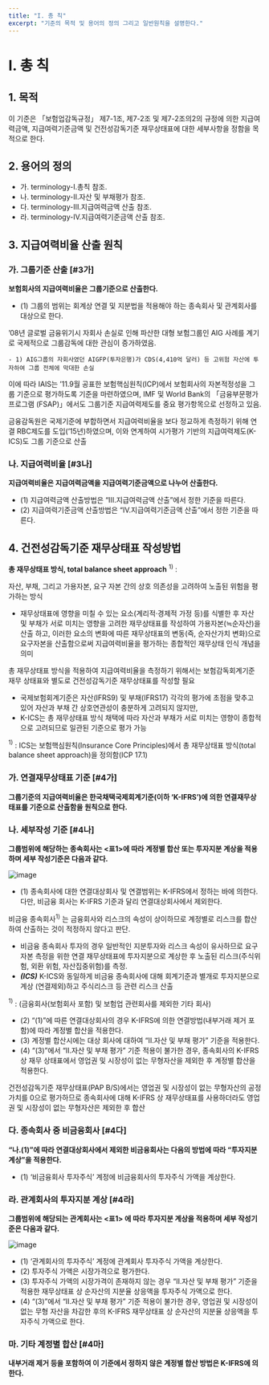 ```yaml
---
title: "I. 총 칙"
excerpt: "기준의 목적 및 용어의 정의 그리고 일반원칙을 설명한다."
---
```


# I. 총 칙
## 1. 목적
이 기준은 「보험업감독규정」 제7-1조, 제7-2조 및 제7-2조의2의 규정에 의한 지급여력금액, 지급여력기준금액 및 건전성감독기준 재무상태표에 대한 세부사항을 정함을 목적으로 한다.

## 2. 용어의 정의
- 가. terminology-I.총칙 참조.
- 나. terminology-II.자산 및 부채평가 참조.
- 다. terminology-III.지급여력금액 산출 참조.
- 라. terminology-IV.지급여력기준금액 산출 참조.

## 3. 지급여력비율 산출 원칙

### 가. 그룹기준 산출 [#3가]
**보험회사의 지급여력비율은 그룹기준으로 산출한다.**
- (1) 그룹의 범위는 회계상 연결 및 지분법을 적용해야 하는 종속회사 및 관계회사를 대상으로 한다.

<Accordion multiple activeIndex={[]}>
  <AccordionTab header="그룹기준 지급여력비율 산출배경">

  ’08년 글로벌 금융위기시 자회사 손실로 인해 파산한 대형 보험그룹인 AIG 사례를 계기로 국제적으로 그룹감독에 대한 관심이 증가하였음.

    - 1) AIG그룹의 자회사였던 AIGFP(투자은행)가 CDS(4,410억 달러) 등 고위험 자산에 투자하여 그룹 전체에 막대한 손실

  이에 따라 IAIS는 ’11.9월 공표한 보험핵심원칙(ICP)에서 보험회사의 자본적정성을 그룹 기준으로 평가하도록 기준을 마련하였으며, IMF 및 World Bank의 「금융부문평가프로그램 (FSAP)」에서도 그룹기준 지급여력제도를 중요 평가항목으로 선정하고 있음.

  금융감독원은 국제기준에 부합하면서 지급여력비율을 보다 정교하게 측정하기 위해 연결 RBC제도를 도입(’15년)하였으며, 이와 연계하여 시가평가 기반의 지급여력제도(K-ICS)도 그룹 기준으로 산출

  </AccordionTab>
</Accordion>

### 나. 지급여력비율 [#3나]
**지급여력비율은 지급여력금액을 지급여력기준금액으로 나누어 산출한다.**
- (1) 지급여력금액 산출방법은 “III.지급여력금액 산출”에서 정한 기준을 따른다.
- (2) 지급여력기준금액 산출방법은 “IV.지급여력기준금액 산출”에서 정한 기준을 따른다.

## 4. 건전성감독기준 재무상태표 작성방법
<Accordion multiple activeIndex={[]}>
  <AccordionTab header ="건전성감독기준 재무상태표 별도 작성의 필요성">

  **총 재무상태표 방식, total balance sheet approach**  $^{1)}$ :

  자산, 부채, 그리고 가용자본, 요구 자본 간의 상호 의존성을 고려하여 노출된 위험을 평가하는 방식

  - 재무상태표에 영향을 미칠 수 있는 요소(계리적·경제적 가정 등)를 식별한 후 자산 및 부채가 서로 미치는 영향을 고려한 재무상태표를 작성하여 가용자본(≒순자산)을 산출 하고, 이러한 요소의 변화에 따른 재무상태표의 변동(즉, 순자산가치 변화)으로 요구자본을 산출함으로써 지급여력비율을 평가하는 종합적인 재무상태 인식 개념을 의미

  총 재무상태표 방식을 적용하여 지급여력비율을 측정하기 위해서는 보험감독회계기준 재무 상태표와 별도로 건전성감독기준 재무상태표를 작성할 필요
  - 국제보험회계기준은 자산(IFRS9) 및 부채(IFRS17) 각각의 평가에 초점을 맞추고 있어 자산과 부채 간 상호연관성이 충분하게 고려되지 않지만,
  - K-ICS는 총 재무상태표 방식 채택에 따라 자산과 부채가 서로 미치는 영향이 종합적으로 고려되므로 일관된 기준으로 평가 가능

  $^{1)}$ : ICS는 보험핵심원칙(Insurance Core Principles)에서 총 재무상태표 방식(total balance sheet approach)을 정의함(ICP 17.1)

  </AccordionTab>
</Accordion>

### 가. 연결재무상태표 기준 [#4가]
**그룹기준의 지급여력비율은 한국채택국제회계기준(이하 ‘K-IFRS’)에 의한 연결재무상태표를 기준으로 산출함을 원칙으로 한다.**

### 나. 세부작성 기준 [#4나]
**그룹범위에 해당하는 종속회사는 \<표1>에 따라 계정별 합산 또는 투자지분 계상을 적용 하며 세부 작성기준은 다음과 같다.**

![image](https://user-images.githubusercontent.com/67420397/234369741-87ec29bd-384a-4241-9b20-c8dc18757307.png)

- (1) 종속회사에 대한 연결대상회사 및 연결범위는 K-IFRS에서 정하는 바에 의한다. 다만, 비금융 회사는 K-IFRS 기준과 달리 연결대상회사에서 제외한다.

<Accordion multiple activeIndex={[]}>
  <AccordionTab header="비금융회사를 연결대상회사에서 제외하는 이유">

  비금융 종속회사$^{1)}$ 는 금융회사와 리스크의 속성이 상이하므로 계정별로 리스크를 합산하여 산출하는 것이 적정하지 않다고 판단.

  - 비금융 종속회사 투자의 경우 일반적인 지분투자와 리스크 속성이 유사하므로 요구자본 측정을 위한 연결 재무상태표에 투자지분으로 계상한 후 노출된 리스크(주식위험, 외환 위험, 자산집중위험)를 측정.
  - **_(ICS)_** K-ICS와 동일하게 비금융 종속회사에 대해 회계기준과 별개로 투자지분으로 계상 (연결제외)하고 주식리스크 등 관련 리스크 산출

$^{1)}$  : (금융회사(보험회사 포함) 및 보험업 관련회사를 제외한 기타 회사)
  </AccordionTab>
</Accordion>


- (2) “(1)”에 따른 연결대상회사의 경우 K-IFRS에 의한 연결방법(내부거래 제거 포함)에 따라 계정별 합산을 적용한다.
- (3) 계정별 합산시에는 대상 회사에 대하여 “II.자산 및 부채 평가” 기준을 적용한다.
- (4) “(3)”에서 “II.자산 및 부채 평가” 기준 적용이 불가한 경우, 종속회사의 K-IFRS 상 재무 상태표에서 영업권 및 시장성이 없는 무형자산을 제외한 후 계정별 합산을 적용한다.



<Accordion multiple activeIndex={[]}>
  <AccordionTab header="“II.자산 및 부채 평가” 기준 적용이 불가한 경우, 종속회사의 K-IFRS 상 재무상태표에서 영업권 및 시장성이 없는 무형자산을 제외한 후 계정별 합산을 적용하는 이유 ">

  건전성감독기준 재무상태표(PAP B/S)에서는 영업권 및 시장성이 없는 무형자산의 공정 가치를 0으로 평가하므로 종속회사에 대해 K-IFRS 상 재무상태표를 사용하더라도 영업권 및 시장성이 없는 무형자산은 제외한 후 합산
  </AccordionTab>
</Accordion>





### 다. 종속회사 중 비금융회사 [#4다]
**“나.(1)”에 따라 연결대상회사에서 제외한 비금융회사는 다음의 방법에 따라 “투자지분 계상”을 적용한다.**
- (1) ‘비금융회사 투자주식’ 계정에 비금융회사의 투자주식 가액을 계상한다.

### 라. 관계회사의 투자지분 계상 [#4라]
**그룹범위에 해당되는 관계회사는 \<표1> 에 따라 투자지분 계상을 적용하며 세부 작성기준은 다음과 같다.**

![image](https://user-images.githubusercontent.com/67420397/234369741-87ec29bd-384a-4241-9b20-c8dc18757307.png)

- (1) ‘관계회사의 투자주식’ 계정에 관계회사 투자주식 가액을 계상한다.
- (2) 투자주식 가액은 시장가격으로 평가한다.
- (3) 투자주식 가액의 시장가격이 존재하지 않는 경우 “II.자산 및 부채 평가” 기준을 적용한 재무상태표 상 순자산의 지분율 상응액을 투자주식 가액으로 한다.
- (4) “(3)”에서 “II.자산 및 부채 평가” 기준 적용이 불가한 경우, 영업권 및 시장성이 없는 무형 자산을 차감한 후의 K-IFRS 재무상태표 상 순자산의 지분율 상응액을 투자주식 가액으로 한다.

### 마. 기타 계정별 합산 [#4마]
**내부거래 제거 등을 포함하여 이 기준에서 정하지 않은 계정별 합산 방법은 K-IFRS에 의한다.**
